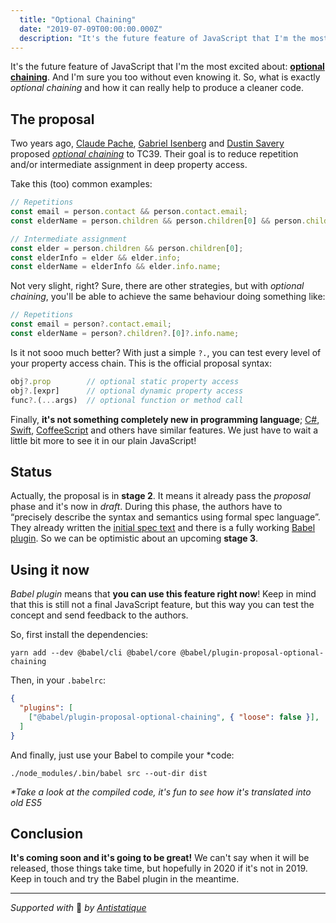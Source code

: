 ```yaml
---
  title: "Optional Chaining"
  date: "2019-07-09T00:00:00.000Z"
  description: "It's the future feature of JavaScript that I'm the most excited about: optional chaining. And I'm sure you too without even knowing it. So, what is exactly optional chaining  and how it can really help to produce a cleaner code."
---
```



It's the future feature of JavaScript that I'm the most excited about: [**optional chaining**](https://github.com/tc39/proposal-optional-chaining). And I'm sure you too without even knowing it. So, what is exactly *optional chaining*  and how it can really help to produce a cleaner code.

## The proposal
Two years ago, [Claude Pache](https://github.com/claudepache), [Gabriel Isenberg](https://github.com/gisenberg) and [Dustin Savery](https://github.com/dustinsavery) proposed *[optional chaining](https://github.com/tc39/proposal-optional-chaining)* to TC39. Their goal is to reduce repetition and/or intermediate assignment in deep property access.

Take this (too) common examples:
```js
// Repetitions
const email = person.contact && person.contact.email;
const elderName = person.children && person.children[0] && person.children[0].info && person.children[0].info.name;

// Intermediate assignment
const elder = person.children && person.children[0];
const elderInfo = elder && elder.info;
const elderName = elderInfo && elder.info.name;
```

Not very slight, right? Sure, there are other strategies, but with *optional chaining*, you'll be able to achieve the same behaviour doing something like:

```js
// Repetitions
const email = person?.contact.email;
const elderName = person?.children?.[0]?.info.name;
```

Is it not sooo much better? With just a simple `?.`, you can test every level of your property access chain. This is the official proposal syntax:

```javascript
obj?.prop        // optional static property access
obj?.[expr]      // optional dynamic property access
func?.(...args)  // optional function or method call
```

Finally, **it's not something completely new in programming language**; [C#](https://msdn.microsoft.com/en-us/library/dn986595.aspx), [Swift](https://developer.apple.com/library/content/documentation/Swift/Conceptual/Swift_Programming_Language/OptionalChaining.html#//apple_ref/doc/uid/TP40014097-CH21-ID245), [CoffeeScript](http://coffeescript.org/#existential-operator) and others have similar features. We just have to wait a little bit more to see it in our plain JavaScript!

## Status
Actually, the proposal is in **stage 2**. It means it already pass the *proposal* phase and it's now in *draft*. During this phase, the authors have to “precisely describe the syntax and semantics using formal spec language”.  They already written the [initial spec text](https://tc39.es/proposal-optional-chaining/) and there is a fully working [Babel plugin](https://babeljs.io/docs/en/babel-plugin-proposal-optional-chaining). So we can be optimistic about an upcoming **stage 3**.

## Using it now
*Babel plugin* means that **you can use this feature right now**! Keep in mind that this is still not a final JavaScript feature, but this way you can test the concept and send feedback to the authors.

So, first install the dependencies:
```shell
yarn add --dev @babel/cli @babel/core @babel/plugin-proposal-optional-chaining
```

Then, in your `.babelrc`:
```json
{
  "plugins": [
    ["@babel/plugin-proposal-optional-chaining", { "loose": false }],
  ]
}
```

And finally, just use your Babel to compile your *code:
```shell
./node_modules/.bin/babel src --out-dir dist
```
*\*Take a look at the compiled code, it's fun to see how it's translated into old ES5*

## Conclusion
**It's coming soon and it's going to be great!** We can't say when it will be released, those things take time, but hopefully in 2020 if it's not in 2019. Keep in touch and try the Babel plugin in the meantime.

---

*Supported with* 💛 *by [Antistatique](https://antistatique.net)*

